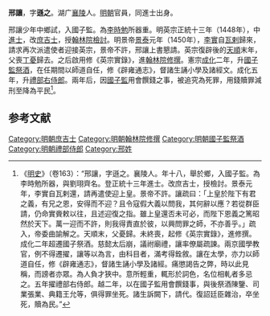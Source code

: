 '''邢讓'''，字'''遜之'''。湖广[[襄陵|襄陵]]人。[[明朝|明朝]]官員，同進士出身。

邢讓少年中鄉試，入國子監。為[[李時勉|李時勉]]所器重。明英宗正統十三年（1448年），中[[進士|進士]]，改[[庶吉士|庶吉士]]，授[[翰林院|翰林院]][[檢討|檢討]]。明景帝[[景泰_(明朝)|景泰]]元年（1450年），[[李實|李實]]自[[瓦剌|瓦剌]]歸來，請求再次派遣使者迎接英宗，景帝不許，邢讓上書懇請。英宗復辟後的[[天顺_(明朝)|天順]]末年，父喪[[丁憂|丁憂]]歸去。之后啟用修《英宗實錄》，進[[翰林院|翰林院]][[修撰|修撰]]。憲宗[[成化|成化]]二年，升[[國子監|國子監]][[祭酒|祭酒]]，在任期間以師道自任，修《辟雍通志》，督諸生誦小學及諸經文。成化五年，升[[禮部右侍郎|禮部右侍郎]]。兩年后，因[[國子監|國子監]]用會饌錢之事，被追究為死罪，用錢贖罪減刑至降為平民<ref>《[[明史|明史]]》（卷163）：“邢讓，字遜之。襄陵人。年十八，舉於鄉，入國子監。為李時勉所器，與劉珝齊名。登正統十三年進士。改庶吉士，授檢討。景泰元年，李實自瓦剌還，請再遣使迎上皇。景帝不許。讓疏曰：「上皇於陛下有君之義，有兄之恩，安得而不迎？且令寇假大義以問我，其何辭以應？若從群臣請，仍命實賫敕以往，且述迎復之指。雖上皇還否未可必，而陛下恩義之篤昭然於天下。萬一迎而不許，則我得責直於彼，以興問罪之師，不亦善乎。」疏入，帝委曲諭解之。天順末，父憂歸。未終喪，起修《英宗實錄》，進修撰。成化二年超遷國子祭酒。慈懿太后崩，議祔廟禮，讓率僚屬疏諫。兩京國學教官，例不得遷擢，讓等以為言，由科目者，滿考得銓敘。讓在太學，亦力以師道自任，修《辟雍通志》，督諸生誦小學及諸經。痛懲謁告之弊，時以此見稱，而謗者亦眾。為人負才狹中。意所輕重，輒形於詞色，名位相軋者多忌之。五年擢禮部右侍郎。越二年，以在國子監用會饌錢事，與後祭酒陳鑒、司業張業、典籍王允等，俱得罪坐死。諸生訴闕下，請代。復詔廷臣雜治，卒坐死，贖為民。”</ref>。

==参考文献==
{{wikisource|明史/卷163}}
{{Reflist}}

{{明朝人物小作品}}
{{正統十三年戊辰科殿試金榜}}
{{DEFAULTSORT:Xing邢}}
[[Category:明朝庶吉士|Category:明朝庶吉士]]
[[Category:明朝翰林院修撰|Category:明朝翰林院修撰]]
[[Category:明朝國子監祭酒|Category:明朝國子監祭酒]]
[[Category:明朝禮部侍郎|Category:明朝禮部侍郎]]
[[Category:邢姓|Category:邢姓]]